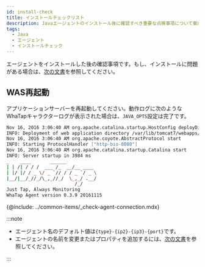 ```yaml
---
id: install-check
title: インストールチェックリスト
description: Javaエージェントのインストール後に確認すべき重要な点検事項について案内します。JAVA_OPTS設定の正確性、アプリケーションサーバーの再起動の必要性、およびモニタリングサービスによるエージェント接続性の検証が含まれます。
tags:
  - Java
  - エージェント
  - インストールチェック
---
```


エージェントをインストールした後の確認事項です。もし、インストールに問題がある場合は、[次の文書](agent-troubleshooting)を参照してください。

## WAS再起動

アプリケーションサーバーを再起動してください。動作ログに次のようなWhaTapキャラクターログが表示された場合は、`JAVA_OPTS`設定は完了です。

```bash
Nov 16, 2016 3:06:40 AM org.apache.catalina.startup.HostConfig deployDirectory
INFO: Deployment of web application directory /var/lib/tomcat7/webapps/ROOT has finished in 577 ms
Nov 16, 2016 3:06:40 AM org.apache.coyote.AbstractProtocol start
INFO: Starting ProtocolHandler ["http-bio-8080"]
Nov 16, 2016 3:06:40 AM org.apache.catalina.startup.Catalina start
INFO: Server startup in 3984 ms
_  	 ____       ______
| | /| / / /  ___ /_  __/__ ____
| |/ |/ / _ \/ _ `// / / _ `/ _ \
|__/|__/_//_/\_,_//_/  \_,_/ .__/
        	             /_/
Just Tap, Always Monitoring
WhaTap Agent version 0.3.9 20161115
```

<!-- 에이전트 연결 확인-->

{@include: ../common-items/_check-agent-connection.mdx}  

:::note

- エージェント名のデフォルト値は`{type}-{ip2}-{ip3}-{port}`です。
- エージェントの名前を変更またはプロパティを追加するには、[次の文書](agent-name)を参照してください。

:::
